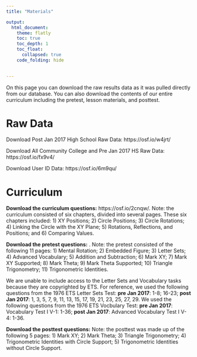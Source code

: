```yaml
---
title: "Materials"

output: 
  html_document:
    theme: flatly
    toc: true
    toc_depth: 1
    toc_float:
      collapsed: true
    code_folding: hide
    

---
```


On this page you can download the raw results data as it was pulled directly from our database. You can also download the contents of our entire curriculum including the pretest, lesson materials, and posttest. 

# Raw Data

Download Post Jan 2017 High School Raw Data: https://osf.io/w4jrt/ 

Download All Community College and Pre Jan 2017 HS Raw Data: https://osf.io/fx9v4/

Download User ID Data: https://osf.io/6m9qu/

# Curriculum

**Download the curriculum questions:** https://osf.io/2cnqw/. Note: the curriculum consisted of six chapters, divided into several pages. These six chapters included: 1) XY Positions; 2) Circle Positions; 3) Circle Rotations; 4) Linking the Circle with the XY Plane; 5) Rotations, Reflections, and Positions; and 6) Comparing Values. 

**Download the pretest questions:** . Note: the pretest consisted of the following 11 pages: 1) Mental Rotation; 2) Embedded Figure; 3) Letter Sets; 4) Advanced Vocabulary; 5) Addition and Subtraction; 6) Mark XY; 7) Mark XY Supported; 8) Mark Theta; 9) Mark Theta Supported; 10) Triangle Trigonometry; 11) Trigonometric Identities. 

We are unable to include access to the Letter Sets and Vocabulary tasks because they are copyrighted by ETS. For reference, we used the following questions from the 1976 ETS Letter Sets Test: **pre Jan 2017**: 1-8; 16-23; **post Jan 2017**: 1, 3, 5, 7, 9, 11, 13, 15, 17, 19, 21, 23, 25, 27, 29. We used the following questions from the 1976 ETS Vocbulary Test: **pre Jan 2017**: Vocabulary Test I V-1: 1-36; **post Jan 2017**: Advanced Vocabulary Test I V-4: 1-36.

**Download the posttest questions:** Note: the posttest was made up of the following 5 pages: 1) Mark XY; 2) Mark Theta; 3) Triangle Trigonometry; 4) Trigonometric Identities with Circle Support; 5) Trigonometric Identities without Circle Support. 
